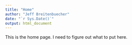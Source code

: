 ```yaml
---
title: "Home"
author: "Jeff Breitenbuecher"
date: "`r Sys.Date()`"
output: html_document
---
```


This is the home page. I need to figure out what to put here.

